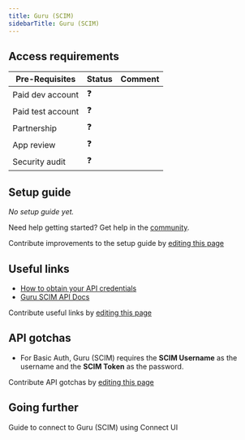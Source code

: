 ```yaml
---
title: Guru (SCIM)
sidebarTitle: Guru (SCIM)
---
```



<Overview />
<PreBuiltTooling />
<PreBuiltUseCases />

## Access requirements
| Pre-Requisites | Status | Comment|
| - | - | - |
| Paid dev account | ❓ |  |
| Paid test account | ❓ |  |
| Partnership | ❓ | |
| App review | ❓ |  |
| Security audit | ❓ | |


## Setup guide

_No setup guide yet._

<Tip>Need help getting started? Get help in the [community](https://nango.dev/slack).</Tip>

<Note>Contribute improvements to the setup guide by [editing this page](https://github.com/nangohq/nango/tree/master/docs/integrations/all/guru-scim.mdx)</Note>


## Useful links

-   [How to obtain your API credentials](https://help.trelica.com/hc/en-us/articles/11265725980445-Guru)
-   [Guru SCIM API Docs](https://help.getguru.com/docs/setting-up-onelogin-sso-and-scim-for-guru)

<Note>Contribute useful links by [editing this page](https://github.com/nangohq/nango/tree/master/docs/integrations/all/guru-scim.mdx)</Note>

## API gotchas

- For Basic Auth, Guru (SCIM) requires the **SCIM Username** as the username and the **SCIM Token** as the password.


<Note>Contribute API gotchas by [editing this page](https://github.com/nangohq/nango/tree/master/docs/integrations/all/guru-scim.mdx)</Note>

## Going further

<Card title="Connect to Guru (SCIM)" icon="link" href="/integrations/all/guru-scim/connect" horizontal>
  Guide to connect to Guru (SCIM) using Connect UI
</Card>
